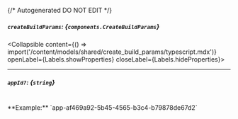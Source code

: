 {/* Autogenerated DO NOT EDIT  */}

##### `createBuildParams`: *{`components.CreateBuildParams`}*
<Collapsible content={() => import('/content/models/shared/create_build_params/typescript.mdx')} openLabel={Labels.showProperties} closeLabel={Labels.hideProperties}>
</Collapsible>

---
##### `appId?`: *{`string`}*
<br/>
**Example:** `app-af469a92-5b45-4565-b3c4-b79878de67d2`



